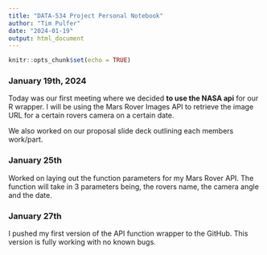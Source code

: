 ```yaml
---
title: "DATA-534 Project Personal Notebook"
author: "Tim Pulfer"
date: "2024-01-19"
output: html_document
---
```


```r
knitr::opts_chunk$set(echo = TRUE)
```

### January 19th, 2024
Today was our first meeting where we decided **to use the NASA api** for our R wrapper. I will be using the Mars Rover Images API to retrieve the image URL for a certain rovers camera on a certain date.

We also worked on our proposal slide deck outlining each members work/part.

### January 25th
Worked on laying out the function parameters for my Mars Rover API.
The function will take in 3 parameters being, the rovers name, the camera angle and the date.

### January 27th 
I pushed my first version of the API function wrapper to the GitHub. This version is fully working with no known bugs.